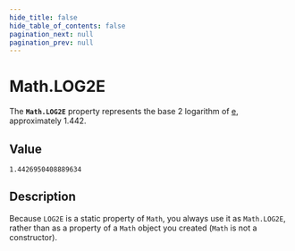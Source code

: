 ```yaml
---
hide_title: false
hide_table_of_contents: false
pagination_next: null
pagination_prev: null
---
```

# Math.LOG2E

The **`Math.LOG2E`** property represents the base 2 logarithm of [e](./E.mdx), approximately 1.442.

## Value

`1.4426950408889634`

## Description

Because `LOG2E` is a static property of `Math`, you always use it as `Math.LOG2E`, rather than as a property of a `Math` object you created (`Math` is not a constructor).
